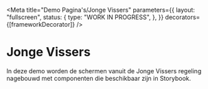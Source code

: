 
<Meta
  title="Demo Pagina's/Jonge Vissers"
  parameters={{
    layout: "fullscreen",
    status: {
      type: "WORK IN PROGRESS",
    },
  }}
  decorators={[frameworkDecorator]}
/>

# Jonge Vissers

In deze demo worden de schermen vanuit de Jonge Vissers regeling nagebouwd met componenten die beschikbaar zijn in Storybook.

<Canvas>
  <Story name="Controleer uw gegevens">
    <ControleerGegevens />
  </Story>
</Canvas>

<Canvas>
  <Story name="Correspondentie">
    <Correspondentie />
  </Story>
</Canvas>

<Canvas>
  <Story name="Datum">
    <Datum />
  </Story>
</Canvas>

<Canvas>
  <Story name="Project">
    <Project />
  </Story>
</Canvas>

<Canvas>
  <Story name="Kosten">
    <Kosten />
  </Story>
</Canvas>

<Canvas>
  <Story name="Kosten opvoeren">
    <KostenOpvoeren />
  </Story>
</Canvas>

<Canvas>
  <Story name="Bijlagen">
    <Bijlagen />
  </Story>
</Canvas>

<Canvas>
  <Story name="Samenvatting">
    <Samenvatting />
  </Story>
</Canvas>

<Canvas>
  <Story name="Ondertekening">
    <Ondertekening />
  </Story>
</Canvas>

<Canvas>
  <Story name="Bevestiging">
    <Bevestiging />
  </Story>
</Canvas>
